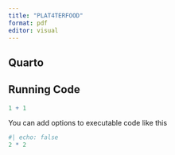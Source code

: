 ```yaml
---
title: "PLAT4TERFOOD"
format: pdf
editor: visual
---
```


## Quarto


## Running Code

```r
1 + 1
```

You can add options to executable code like this

```r
#| echo: false
2 * 2
```

